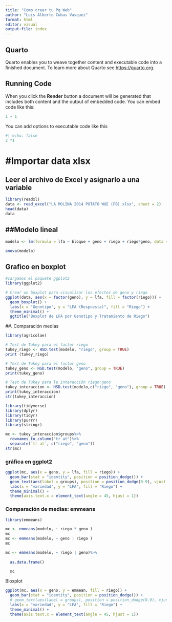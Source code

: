 ```yaml
---
title: "Como crear tu Pg Web"
author: "Luis Alberto Cubas Vasquez"
format: html
editor: visual
output-file: index
---
```


## Quarto

Quarto enables you to weave together content and executable code into a finished document. To learn more about Quarto see <https://quarto.org>.

## Running Code

When you click the **Render** button a document will be generated that includes both content and the output of embedded code. You can embed code like this:

```r
1 + 1
```

You can add options to executable code like this

```r
#| echo: false
2 *1
```

# #Importar data xlsx

## Leer el archivo de Excel y asignarlo a una variable

```r
library(readxl)
data <- read_excel("LA MOLINA 2014 POTATO WUE (FB).xlsx", sheet = 2)
head(data)
data
```

## ##Modelo lineal

```r
modelo <- lm(formula = lfa ~ bloque + geno + riego + riego*geno, data = data)

anova(modelo)
```

## Grafico en boxplot

```r

#cargamos el paquete ggplot2
library(ggplot2)

# Crear un boxplot para visualizar los efectos de geno y riego
ggplot(data, aes(x = factor(geno), y = lfa, fill = factor(riego))) +
  geom_boxplot() +
  labs(x = "Genotipo", y = "LFA (Respuesta)", fill = "Riego") +
  theme_minimal() +
  ggtitle("Boxplot de LFA por Genotipo y Tratamiento de Riego")
```

##. Comparación medias

```r
library(agricolae)
```

```r
# Test de Tukey para el factor riego
tukey_riego <- HSD.test(modelo, "riego", group = TRUE)
print (tukey_riego)
```

```r
# Test de Tukey para el factor geno
tukey_geno <- HSD.test(modelo, "geno", group = TRUE)
print(tukey_geno)

```

```r
# Test de Tukey para la interacción riego:geno
tukey_interaccion <- HSD.test(modelo,c("riego", "geno"), group = TRUE) 
print(tukey_interaccion)
str(tukey_interaccion)

```

```r
library(tidyverse)
library(dplyr)
library(tidyr)
library(purrr)
library(stringr)
```

```r
mc <- tukey_interaccion$groups%>%
  rownames_to_column("tr at")%>%
  separate(`tr at`, c("riego", "geno"))
str(mc)

```

### gráfica en ggplot2

```r
ggplot(mc, aes(x = geno, y = lfa, fill = riego)) + 
  geom_bar(stat = "identity", position = position_dodge()) + 
  geom_text(aes(label = groups), position = position_dodge(0.9), vjust = -0.5) + 
  labs(x = "variedad", y = "LFA", fill = "Riego") + 
  theme_minimal() + 
  theme(axis.text.x = element_text(angle = 45, hjust = 1))
```

### Comparación de medias: emmeans

```r
library(emmeans)

```

```r

mc <- emmeans(modelo, ~ riego * geno )
mc
mc <- emmeans(modelo, ~ geno | riego )
mc

mc <- emmeans(modelo, ~ riego | geno)%>%
  
  as.data.frame()

  mc
```

Bloxplot

```r
ggplot(mc, aes(x = geno, y = emmean, fill = riego)) + 
  geom_bar(stat = "identity", position = position_dodge()) + 
  # geom_text(aes(label = groups), position = position_dodge(0.9), vjust = -0.5) + 
  labs(x = "variedad", y = "LFA", fill = "Riego") + 
  theme_minimal() + 
  theme(axis.text.x = element_text(angle = 45, hjust = 1))
```
